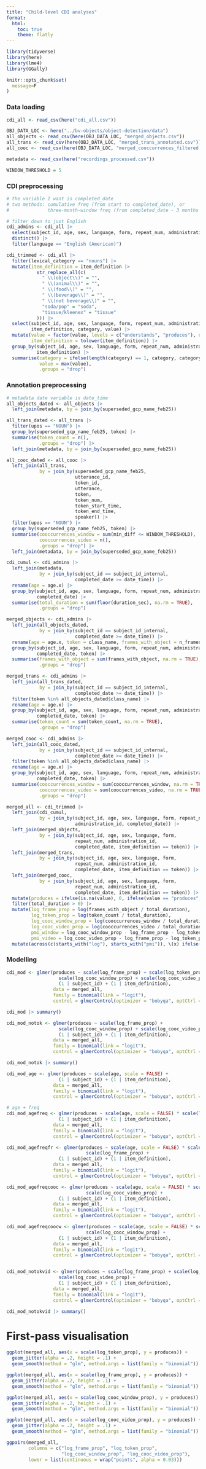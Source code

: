 ```yaml
---
title: "Child-level CDI analyses"
format: 
  html:
    toc: true
    theme: flatly
---
```


```r
library(tidyverse)
library(here)
library(lme4)
library(GGally)

knitr::opts_chunk$set(
  message=F
)
```

### Data loading
```r
cdi_all <- read_csv(here("cdi_all.csv"))

OBJ_DATA_LOC <- here("../bv-objects/object-detection/data")
all_objects <- read_csv(here(OBJ_DATA_LOC, "merged_objects.csv"))
all_trans <- read_csv(here(OBJ_DATA_LOC, "merged_trans_annotated.csv"))
all_cooc <- read_csv(here(OBJ_DATA_LOC, "merged_cooccurrences_filtered.csv"))

metadata <- read_csv(here("recordings_processed.csv"))

WINDOW_THRESHOLD = 5
```

### CDI preprocessing
```r
# the variable I want is completed_date
# two methods: cumulative freq (from start to completed_date), or
#              three-month-window freq (from completed_date - 3 months to completed_date)

# filter down to just English
cdi_admins <- cdi_all |> 
  select(subject_id, age, sex, language, form, repeat_num, administration_id, completed_date) |> 
  distinct() |> 
  filter(language == "English (American)")

cdi_trimmed <- cdi_all |> 
  filter(lexical_category == "nouns") |> 
  mutate(item_definition = item_definition |>
           str_replace_all(c(
             " \\(object\\)" = "",
             " \\(animal\\)" = "",
             " \\(food\\)" = "",
             " \\(beverage\\)" = "",
             " \\(not beverage\\)" = "",
             "soda/pop" = "soda",
             "tissue/kleenex" = "tissue"
           ))) |> 
  select(subject_id, age, sex, language, form, repeat_num, administration_id, completed_date,
         item_definition, category, value) |> 
  mutate(value = factor(value, levels = c("understands", "produces"), ordered = TRUE),
         item_definition = tolower(item_definition)) |> 
  group_by(subject_id, age, sex, language, form, repeat_num, administration_id, completed_date,
           item_definition) |>
  summarise(category = ifelse(length(category) == 1, category, category[1]),
            value = max(value),
            .groups = "drop")
```

### Annotation preprocessing
```r
# metadata date variable is date_time
all_objects_dated <- all_objects |> 
  left_join(metadata, by = join_by(superseded_gcp_name_feb25))

all_trans_dated <- all_trans |> 
  filter(upos == "NOUN") |> 
  group_by(superseded_gcp_name_feb25, token) |>
  summarise(token_count = n(), 
            .groups = "drop") |> 
  left_join(metadata, by = join_by(superseded_gcp_name_feb25))

all_cooc_dated <- all_cooc |> 
  left_join(all_trans, 
            by = join_by(superseded_gcp_name_feb25, 
                         utterance_id, 
                         token_id,
                         utterance,
                         token,
                         token_num, 
                         token_start_time, 
                         token_end_time, 
                         speaker)) |> 
  filter(upos == "NOUN") |> 
  group_by(superseded_gcp_name_feb25, token) |>
  summarise(cooccurrences_window = sum(min_diff <= WINDOW_THRESHOLD),
            cooccurrences_video = n(),
            .groups = "drop") |> 
  left_join(metadata, by = join_by(superseded_gcp_name_feb25))
```

```r
cdi_cumul <- cdi_admins |> 
  left_join(metadata, 
            by = join_by(subject_id == subject_id_internal, 
                         completed_date >= date_time)) |> 
  rename(age = age.x) |> 
  group_by(subject_id, age, sex, language, form, repeat_num, administration_id, 
           completed_date) |> 
  summarise(total_duration = sum(floor(duration_sec), na.rm = TRUE),
            .groups = "drop")

merged_objects <- cdi_admins |> 
  left_join(all_objects_dated, 
            by = join_by(subject_id == subject_id_internal, 
                         completed_date >= date_time)) |> 
  rename(age = age.x, token = class_name, frames_with_object = n_frames) |> 
  group_by(subject_id, age, sex, language, form, repeat_num, administration_id, 
           completed_date, token) |>
  summarise(frames_with_object = sum(frames_with_object, na.rm = TRUE),
            .groups = "drop")

merged_trans <- cdi_admins |> 
  left_join(all_trans_dated, 
            by = join_by(subject_id == subject_id_internal, 
                         completed_date >= date_time)) |> 
  filter(token %in% all_objects_dated$class_name) |> 
  rename(age = age.x) |> 
  group_by(subject_id, age, sex, language, form, repeat_num, administration_id, 
           completed_date, token) |>
  summarise(token_count = sum(token_count, na.rm = TRUE),
            .groups = "drop")

merged_cooc <- cdi_admins |> 
  left_join(all_cooc_dated, 
            by = join_by(subject_id == subject_id_internal, 
                         completed_date >= date_time)) |> 
  filter(token %in% all_objects_dated$class_name) |> 
  rename(age = age.x) |> 
  group_by(subject_id, age, sex, language, form, repeat_num, administration_id, 
           completed_date, token) |>
  summarise(cooccurrences_window = sum(cooccurrences_window, na.rm = TRUE),
            cooccurrences_video = sum(cooccurrences_video, na.rm = TRUE),
            .groups = "drop")

merged_all <- cdi_trimmed |> 
  left_join(cdi_cumul, 
            by = join_by(subject_id, age, sex, language, form, repeat_num, 
                         administration_id, completed_date)) |> 
  left_join(merged_objects, 
            by = join_by(subject_id, age, sex, language, form, 
                         repeat_num, administration_id, 
                         completed_date, item_definition == token)) |> 
  left_join(merged_trans, 
            by = join_by(subject_id, age, sex, language, form, 
                         repeat_num, administration_id, 
                         completed_date, item_definition == token)) |> 
  left_join(merged_cooc, 
            by = join_by(subject_id, age, sex, language, form, 
                         repeat_num, administration_id, 
                         completed_date, item_definition == token)) |> 
  mutate(produces = ifelse(is.na(value), 0, ifelse(value == "produces", 1, 0))) |> 
  filter(total_duration > 0) |> 
  mutate(log_frame_prop = log(frames_with_object / total_duration),
         log_token_prop = log(token_count / total_duration),
         log_cooc_window_prop = log(cooccurrences_window / total_duration),
         log_cooc_video_prop = log(cooccurrences_video / total_duration),
         pmi_window = log_cooc_window_prop - log_frame_prop - log_token_prop,
         pmi_video = log_cooc_video_prop - log_frame_prop - log_token_prop,) |> 
  mutate(across(c(starts_with("log"), starts_with("pmi")), \(x) ifelse(is.infinite(x), NA, x)))
```

### Modelling
```r
cdi_mod <- glmer(produces ~ scale(log_frame_prop) + scale(log_token_prop) + 
                   scale(log_cooc_window_prop) + scale(log_cooc_video_prop) + 
                   (1 | subject_id) + (1 | item_definition),
                 data = merged_all,
                 family = binomial(link = "logit"),
                 control = glmerControl(optimizer = "bobyqa", optCtrl = list(maxfun = 100000)))

cdi_mod |> summary()
```

```r
cdi_mod_notok <- glmer(produces ~ scale(log_frame_prop) + 
                   scale(log_cooc_window_prop) + scale(log_cooc_video_prop) + 
                   (1 | subject_id) + (1 | item_definition),
                 data = merged_all,
                 family = binomial(link = "logit"),
                 control = glmerControl(optimizer = "bobyqa", optCtrl = list(maxfun = 100000)))

cdi_mod_notok |> summary()
```

```r
cdi_mod_age <- glmer(produces ~ scale(age, scale = FALSE) +
                   (1 | subject_id) + (1 | item_definition),
                 data = merged_all,
                 family = binomial(link = "logit"),
                 control = glmerControl(optimizer = "bobyqa", optCtrl = list(maxfun = 100000)))

# age + freq
cdi_mod_agefreq <- glmer(produces ~ scale(age, scale = FALSE) * scale(log_token_prop) +
                   (1 | subject_id) + (1 | item_definition),
                 data = merged_all,
                 family = binomial(link = "logit"),
                 control = glmerControl(optimizer = "bobyqa", optCtrl = list(maxfun = 100000)))

cdi_mod_agefreqfr <- glmer(produces ~ scale(age, scale = FALSE) * scale(log_token_prop) +
                             scale(log_frame_prop) +
                   (1 | subject_id) + (1 | item_definition),
                 data = merged_all,
                 family = binomial(link = "logit"),
                 control = glmerControl(optimizer = "bobyqa", optCtrl = list(maxfun = 100000)))

cdi_mod_agefreqcooc <- glmer(produces ~ scale(age, scale = FALSE) * scale(log_token_prop) +
                             scale(log_cooc_video_prop) +
                   (1 | subject_id) + (1 | item_definition),
                 data = merged_all,
                 family = binomial(link = "logit"),
                 control = glmerControl(optimizer = "bobyqa", optCtrl = list(maxfun = 100000)))

cdi_mod_agefreqcoocw <- glmer(produces ~ scale(age, scale = FALSE) * scale(log_token_prop) +
                             scale(log_cooc_window_prop) +
                   (1 | subject_id) + (1 | item_definition),
                 data = merged_all,
                 family = binomial(link = "logit"),
                 control = glmerControl(optimizer = "bobyqa", optCtrl = list(maxfun = 100000)))


cdi_mod_notokvid <- glmer(produces ~ scale(log_frame_prop) + scale(log_token_prop) +
                   scale(log_cooc_video_prop) + 
                   (1 | subject_id) + (1 | item_definition),
                 data = merged_all,
                 family = binomial(link = "logit"),
                 control = glmerControl(optimizer = "bobyqa", optCtrl = list(maxfun = 100000)))

cdi_mod_notokvid |> summary()
```

# First-pass visualisation

```r
ggplot(merged_all, aes(x = scale(log_token_prop), y = produces)) +
  geom_jitter(alpha = .2, height = .1) +
  geom_smooth(method = "glm", method.args = list(family = "binomial"))
```

```r
ggplot(merged_all, aes(x = scale(log_frame_prop), y = produces)) +
  geom_jitter(alpha = .2, height = .1) +
  geom_smooth(method = "glm", method.args = list(family = "binomial"))
```

```r
ggplot(merged_all, aes(x = scale(log_cooc_window_prop), y = produces)) +
  geom_jitter(alpha = .2, height = .1) +
  geom_smooth(method = "glm", method.args = list(family = "binomial"))
```

```r
ggplot(merged_all, aes(x = scale(log_cooc_video_prop), y = produces)) +
  geom_jitter(alpha = .2, height = .1) +
  geom_smooth(method = "glm", method.args = list(family = "binomial"))
```

```r
ggpairs(merged_all,
        columns = c("log_frame_prop", "log_token_prop", 
                    "log_cooc_window_prop", "log_cooc_video_prop"),
        lower = list(continuous = wrap("points", alpha = 0.03)))
```

